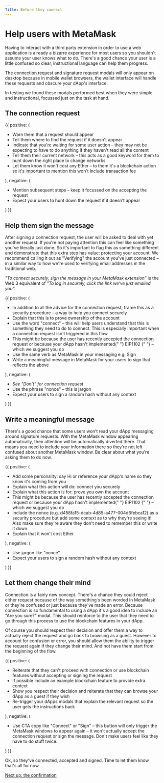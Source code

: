 ```yaml
---
Title: Before they connect
---
```



# Help users with MetaMask

Having to interact with a third party extension in order to use a web application is already a bizarre experience for most users so you shouldn't assume your user knows what to do. There's a good chance your user is a little confused so clear, instructional language can help them progress.

The connection request and signature request modals will only appear on desktop because in mobile wallet browsers, the wallet interface will handle these requests and obscure your dApp's interface.

In testing we found these modals performed best when they were simple and instructional, focussed just on the task at hand.

## The connection request

<DoDont>
  {{
    positive: (
      <Text>
        <ul>
          <li>Warn them that a request should appear</li>
          <li>Tell them where to find the request if it doesn't appear</li>
          <li>
            Indicate that you're waiting for some user action – they may not be
            expecting to have to do anything if they haven't read all the
            content
          </li>
          <li>
            Tell them their current network – this acts as a good keyword for
            them to hunt down the right place to change networks
          </li>
          <li>
            Let them know it won't cost any Ether – to them it's a blockchain
            action so it's important to mention this won't include transaction
            fee
          </li>
        </ul>
      </Text>
    ),
    negative: (
      <Text>
        <ul>
          <li>
            Mention subsequent steps – keep it focussed on the accepting the
            request
          </li>
          <li>
            Expect your users to hunt down the request if it doesn't appear
          </li>
        </ul>
      </Text>
    )
  }}
</DoDont>

## Help them sign the message

After signing a connection request, the user will be asked to deal with yet another request. If you're not paying attention this can feel like something you've literally just done. So it's important to flag this as something different and demonstrate that this extra step has value: protecting your account. We recommend calling it out as "Verifying" the account you've just connected – in a similar way to how we're used to verifying email addresses in the traditional web.

_"To connect securely, sign the message in your MetaMask extension"_ is the Web 3 equivalent of _"To log in securely, click the link we've just emailed you"._

<DoDont>
  {{
    positive: (
      <Text>
        <ul>
          <li>
            In addition to all the advice for the connection request, frame this
            as a security procedure – a way to help you connect securely
          </li>
          <li>Explain that this is to prove ownership of the account</li>
          <li>
            Use the word "connect" – this will help users understand that this
            is something they need to do to connect. This is especially
            important when a connection request isn't triggered in this flow.
          </li>
          <li>
            This might be because the user has recently accepted the connection
            request or because your dApp hasn't implemented{" "}
            <Link
              href="https://medium.com/metamask/eip-1102-preparing-your-dapp-5027b2c9ed76"
              target="_blank"
              title="Read about EIP1102 on Medium"
            >
              EIP1102
            </Link>{" "}
            – which we suggest you do
          </li>
          <li>Use the same verb as MetaMask in your messaging e.g. Sign</li>
          <li>
            Write a meaningful message in MetaMask for your users to sign that
            reflects the above
          </li>
        </ul>
      </Text>
    ),
    negative: (
      <Text>
        <ul>
          <li>
            <em>See "Don't" for connection request</em>
          </li>
          <li>Use the phrase "nonce" – this is jargon</li>
          <li>Expect your users to sign a random hash without any context</li>
        </ul>
      </Text>
    )
  }}
</DoDont>

## Write a meaningful message

There's a good chance that some users won't read your dApp messaging around signature requests. With the MetaMask window appearing automatically, their attention will be automatically diverted there. That means you need to include your information there so they're not left confused about another MetaMask window. Be clear about what you're asking them to do now.

<DoDont>
  {{
    positive: (
      <Text>
        <ul>
          <li>
            Add some personality: say Hi or reference your dApp's name so they
            know it's coming from you
          </li>
          <li>Explain what this action will do: connect you securely</li>
          <li>Explain what this action is for: prove you own the account</li>
          <li>
            This might be because the user has recently accepted the connection
            request or because your dApp hasn't implemented{" "}
            <Link
              href="https://medium.com/metamask/eip-1102-preparing-your-dapp-5027b2c9ed76"
              target="_blank"
              title="Read about EIP1102 on Medium"
            >
              EIP1102
            </Link>{" "}
            – which we suggest you do
          </li>
          <li>
            Include the nonce (e.g. d458fa15-dcab-4d85-a477–004d6febca12) as a
            security procedure but add some context as to why they're seeing it!
            Also make sure they're aware they don't need to remember this or
            write it down
          </li>
          <li>Explain that it won't cost Ether</li>
        </ul>
      </Text>
    ),
    negative: (
      <Text>
        <ul>
          <li>Use jargon like "nonce"</li>
          <li>Expect your users to sign a random hash without any context</li>
        </ul>
      </Text>
    )
  }}
</DoDont>

## Let them change their mind

Connection is a fairly new concept. There's a chance they could reject either request because of the way something's been worded in MetaMask or they're confused or just because they've made an error. Because connection is so fundamental to using a dApp it's a good idea to include an "Are you sure?" modal. This should reinforce to the user that they need to go through this process to use the blockchain features in your dApp.

Of course you should respect their decision and offer them a way to actually reject the request and go back to browsing as a guest. However to account for confusion or error, you should allow them the ability to trigger the request again if they change their mind. And not have them start from the beginning of the flow.

<DoDont>
  {{
    positive: (
      <Text>
        <ul>
          <li>
            Reiterate that they can't proceed with connection or use blockchain
            features without accepting or signing the request
          </li>
          <li>
            If possible include an example blockchain feature to provide extra
            context
          </li>
          <li>
            Show you respect their decision and reiterate that they can browse
            your dApp as a guest if they wish
          </li>
          <li>
            Re-trigger your dApps modals that explain the relevant request so
            the user gets the instructions back
          </li>
        </ul>
      </Text>
    ),
    negative: (
      <Text>
        <ul>
          <li>
            Use CTA copy like "Connect" or "Sign" – this button will only
            trigger the MetaMask windows to appear again – it won't actually
            accept the connection request or sign the message. Don't make users
            feel like they have to do stuff twice.
          </li>
        </ul>
      </Text>
    )
  }}
</DoDont>

Ok, so they've connected, accepted and signed. Time to let them know that's all for now.

[Next up: the confirmation](/guides/ux/connect-a-wallet-success)

